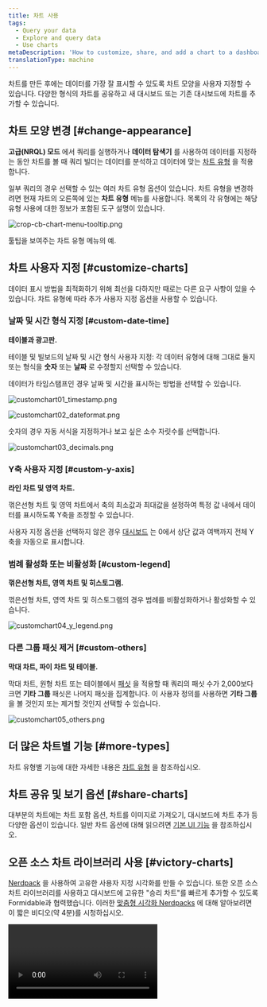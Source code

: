 ```yaml
---
title: 차트 사용
tags:
  - Query your data
  - Explore and query data
  - Use charts
metaDescription: 'How to customize, share, and add a chart to a dashboard in New Relic'
translationType: machine
---
```








차트를 만든 후에는 데이터를 가장 잘 표시할 수 있도록 차트 모양을 사용자 지정할 수 있습니다. 다양한 형식의 차트를 공유하고 새 대시보드 또는 기존 대시보드에 차트를 추가할 수 있습니다.

## 차트 모양 변경 [#change-appearance]

**고급(NRQL) 모드** 에서 쿼리를 실행하거나 **데이터 탐색기** 를 사용하여 데이터를 지정하는 동안 차트를 볼 때 쿼리 빌더는 데이터를 분석하고 데이터에 맞는 [차트 유형](/docs/insights/use-insights-ui/manage-dashboards/insights-chart-types) 을 적용합니다.

일부 쿼리의 경우 선택할 수 있는 여러 차트 유형 옵션이 있습니다. 차트 유형을 변경하려면 현재 차트의 오른쪽에 있는 **차트 유형** 메뉴를 사용합니다. 목록의 각 유형에는 해당 유형 사용에 대한 정보가 포함된 도구 설명이 있습니다.

<img
  title="crop-cb-chart-menu-tooltip.png"
  alt="crop-cb-chart-menu-tooltip.png"
  src={cropCbChartMenuTooltip0}
/>

<figcaption>
  툴팁을 보여주는 차트 유형 메뉴의 예.
</figcaption>

## 차트 사용자 지정 [#customize-charts]

데이터 표시 방법을 최적화하기 위해 최선을 다하지만 때로는 다른 요구 사항이 있을 수 있습니다. 차트 유형에 따라 추가 사용자 지정 옵션을 사용할 수 있습니다.

### 날짜 및 시간 형식 지정 [#custom-date-time]

**테이블과 광고판.**

테이블 및 빌보드의 날짜 및 시간 형식 사용자 지정: 각 데이터 유형에 대해 그대로 둘지 또는 형식을 **숫자** 또는 **날짜** 로 수정할지 선택할 수 있습니다.

데이터가 타임스탬프인 경우 날짜 및 시간을 표시하는 방법을 선택할 수 있습니다.

<img
  title="customchart01_timestamp.png"
  alt="customchart01_timestamp.png"
  src={customchart01Timestamp}
/>

<img
  title="customchart02_dateformat.png"
  alt="customchart02_dateformat.png"
  src={customchart02Dateformat}
/>

숫자의 경우 자동 서식을 지정하거나 보고 싶은 소수 자릿수를 선택합니다.

<img
  title="customchart03_decimals.png"
  alt="customchart03_decimals.png"
  src={customchart03Decimals}
/>

### Y축 사용자 지정 [#custom-y-axis]

**라인 차트 및 영역 차트.**

꺾은선형 차트 및 영역 차트에서 축의 최소값과 최대값을 설정하여 특정 값 내에서 데이터를 표시하도록 Y축을 조정할 수 있습니다.

사용자 지정 옵션을 선택하지 않은 경우 [대시보드](/docs/query-your-data/explore-query-data/dashboards/introduction-dashboards) 는 0에서 상단 값과 여백까지 전체 Y축을 자동으로 표시합니다.

### 범례 활성화 또는 비활성화 [#custom-legend]

**꺾은선형 차트, 영역 차트 및 히스토그램.**

꺾은선형 차트, 영역 차트 및 히스토그램의 경우 범례를 비활성화하거나 활성화할 수 있습니다.

<img
  title="customchart04_y_legend.png"
  alt="customchart04_y_legend.png"
  src={customchart04YLegend}
/>

### 다른 그룹 패싯 제거 [#custom-others]

**막대 차트, 파이 차트 및 테이블.**

막대 차트, 원형 차트 또는 테이블에서 [패싯](/docs/query-your-data/explore-query-data/dashboards/filter-new-relic-one-dashboards-facets) 을 적용할 때 쿼리의 패싯 수가 2,000보다 크면 **기타 그룹** 패싯은 나머지 패싯을 집계합니다. 이 사용자 정의를 사용하면 **기타 그룹** 을 볼 것인지 또는 제거할 것인지 선택할 수 있습니다.

<img
  title="customchart05_others.png"
  alt="customchart05_others.png"
  src={customchart05Others}
/>

## 더 많은 차트별 기능 [#more-types]

차트 유형별 기능에 대한 자세한 내용은 [차트 유형](/docs/insights/use-insights-ui/manage-dashboards/chart-types/) 을 참조하십시오.

## 차트 공유 및 보기 옵션 [#share-charts]

대부분의 차트에는 차트 포함 옵션, 차트를 이미지로 가져오기, 대시보드에 차트 추가 등 다양한 옵션이 있습니다. 일반 차트 옵션에 대해 읽으려면 [기본 UI 기능](/docs/new-relic-one/use-new-relic-one/get-started/new-relic-one-core-ui-components) 을 참조하십시오.

## 오픈 소스 차트 라이브러리 사용 [#victory-charts]

[Nerdpack](https://developer.newrelic.com/explore-docs/custom-viz/) 을 사용하여 고유한 사용자 지정 시각화를 만들 수 있습니다. 또한 오픈 소스 차트 라이브러리를 사용하고 대시보드에 고유한 "승리 차트"를 빠르게 추가할 수 있도록 Formidable과 협력했습니다. 이러한 [맞춤형 시각화 Nerdpacks](https://developer.newrelic.com/build-apps/customize-nerdpack/) 에 대해 알아보려면 이 짧은 비디오(약 4분)를 시청하십시오.

<Video
  id="WgHPo1lyf0Q"
  type="youtube"
/>